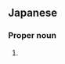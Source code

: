 ==Japanese==
{{ja-kanjitab|里|枝}}

===Proper noun===
{{ja-pos|proper|りえ}}

# {{given name|female|lang=ja|sort=りえ}}